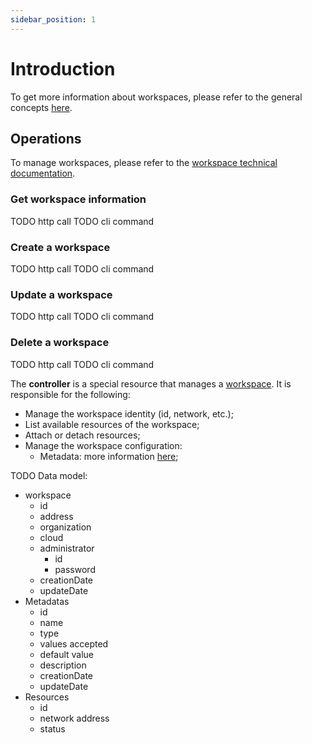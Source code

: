 ```yaml
---
sidebar_position: 1
---
```



# Introduction

To get more information about workspaces, please refer to the general concepts [here](/docs/general/concepts/workspaces).

## Operations

To manage workspaces, please refer to the [workspace technical documentation](/docs/resources/owl-workspace/introduction).

### Get workspace information

<Tabs groupId="client">
  <TabItem value="rest" label="REST API">
  TODO http call
  </TabItem>
  <TabItem value="cli" label="CLI">
  TODO cli command
  </TabItem>
</Tabs>

### Create a workspace

<Tabs groupId="client">
  <TabItem value="rest" label="REST API">
  TODO http call
  </TabItem>
  <TabItem value="cli" label="CLI">
  TODO cli command
  </TabItem>
</Tabs>

### Update a workspace

<Tabs groupId="client">
  <TabItem value="rest" label="REST API">
  TODO http call
  </TabItem>
  <TabItem value="cli" label="CLI">
  TODO cli command
  </TabItem>
</Tabs>

### Delete a workspace

<Tabs groupId="client">
  <TabItem value="rest" label="REST API">
  TODO http call
  </TabItem>
  <TabItem value="cli" label="CLI">
  TODO cli command
  </TabItem>
</Tabs>


The **controller** is a special resource that manages a [workspace](/docs/general/concepts/workspaces). It is responsible for the following:
- Manage the workspace identity (id, network, etc.);
- List available resources of the workspace;
- Attach or detach resources;
- Manage the workspace configuration:
    - Metadata: more information [here](/docs/general/concepts/metadata);

TODO Data model:
- workspace
    - id
    - address
    - organization
    - cloud
    - administrator
        - id
        - password
    - creationDate
    - updateDate
- Metadatas
    - id
    - name
    - type
    - values accepted
    - default value
    - description
    - creationDate
    - updateDate
- Resources
    - id
    - network address
    - status